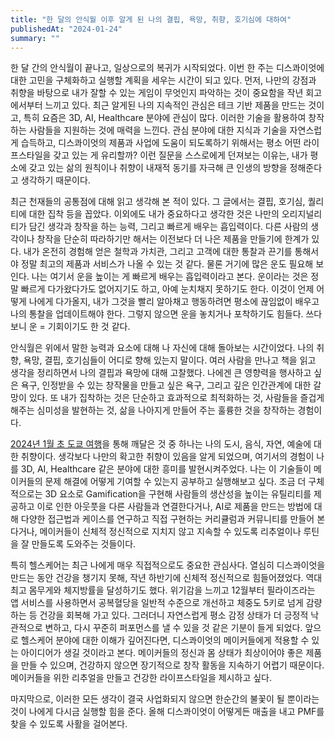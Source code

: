 ```yaml
---
title: "한 달의 안식월 이후 알게 된 나의 결핍, 욕망, 취향, 호기심에 대하여"
publishedAt: "2024-01-24"
summary: ""
---
```


한 달 간의 안식월이 끝나고, 일상으로의 복귀가 시작되었다. 이번 한 주는 디스콰이엇에 대한 고민을 구체화하고 실행할 계획을 세우는 시간이 되고 있다. 먼저, 나만의 강점과 취향을 바탕으로 내가 잘할 수 있는 게임이 무엇인지 파악하는 것이 중요함을 작년 회고에서부터 느끼고 있다. 최근 알게된 나의 지속적인 관심은 테크 기반 제품을 만드는 것이고, 특히 요즘은 3D, AI, Healthcare 분야에 관심이 많다. 이러한 기술을 활용하여 창작하는 사람들을 지원하는 것에 매력을 느낀다. 관심 분야에 대한 지식과 기술을 자연스럽게 습득하고, 디스콰이엇의 제품과 사업에 도움이 되도록하기 위해서는 평소 어떤 라이프스타일을 갖고 있는 게 유리할까? 이런 질문을 스스로에게 던져보는 이유는, 내가 평소에 갖고 있는 삶의 원칙이나 취향이 내재적 동기를 자극해 큰 인생의 방향을 정해준다고 생각하기 때문이다.

최근 천재들의 공통점에 대해 읽고 생각해 본 적이 있다. 그 글에서는 결핍, 호기심, 퀄리티에 대한 집착 등을 꼽았다. 이외에도 내가 중요하다고 생각한 것은 나만의 오리지널리티가 담긴 생각과 창작을 하는 능력, 그리고 빠르게 배우는 흡입력이다. 다른 사람의 생각이나 창작을 단순히 따라하기만 해서는 이전보다 더 나은 제품을 만들기에 한계가 있다. 내가 온전히 경험해 얻은 철학과 가치관, 그리고 고객에 대한 통찰과 끈기를 통해서야 정말 최고의 제품과 서비스가 나올 수 있는 것 같다. 물론 거기에 많은 운도 필요해 보인다. 나는 여기서 운을 높이는 게 빠르게 배우는 흡입력이라고 본다. 운이라는 것은 정말 빠르게 다가왔다가도 없어지기도 하고, 아예 눈치채지 못하기도 한다. 이것이 언제 어떻게 나에게 다가올지, 내가 그것을 빨리 알아채고 행동하려면 평소에 끊임없이 배우고 나의 통찰을 업데이트해야 한다. 그렇지 않으면 운을 놓치거나 포착하기도 힘들다. 쓰다 보니 운 = 기회이기도 한 것 같다.

안식월은 위에서 말한 능력과 요소에 대해 나 자신에 대해 돌아보는 시간이었다. 나의 취향, 욕망, 결핍, 호기심들이 어디로 향해 있는지 말이다. 여러 사람을 만나고 책을 읽고 생각을 정리하면서 나의 결핍과 욕망에 대해 고찰했다. 나에겐 큰 영향력을 행사하고 싶은 욕구, 인정받을 수 있는 창작물을 만들고 싶은 욕구, 그리고 깊은 인간관계에 대한 갈망이 있다. 또 내가 집착하는 것은 단순하고 효과적으로 최적화하는 것, 사람들을 즐겁게 해주는 심미성을 발현하는 것, 삶을 나아지게 만들어 주는 훌륭한 것을 창작하는 경험이다.

[2024년 1월 초 도쿄 여행](https://open.substack.com/pub/kwondoeon/p/tokyo-trip-with-brother?r=qmaeh&utm_campaign=post&utm_medium=web)을 통해 깨달은 것 중 하나는 나의 도시, 음식, 자연, 예술에 대한 취향이다. 생각보다 나만의 확고한 취향이 있음을 알게 되었으며, 여기서의 경험이 나를 3D, AI, Healthcare 같은 분야에 대한 흥미를 발현시켜주었다. 나는 이 기술들이 메이커들의 문제 해결에 어떻게 기여할 수 있는지 공부하고 실행해보고 싶다. 조금 더 구체적으로는 3D 요소로 Gamification을 구현해 사람들의 생산성을 높이는 유틸리티를 제공하고 이로 인한 아웃풋을 다른 사람들과 연결한다거나, AI로 제품을 만드는 방법에 대해 다양한 접근법과 케이스를 연구하고 직접 구현하는 커리큘럼과 커뮤니티를 만들어 본다거나, 메이커들이 신체적 정신적으로 지치지 않고 지속할 수 있도록 리추얼이나 루틴을 잘 만들도록 도와주는 것들이다.

특히 헬스케어는 최근 나에게 매우 직접적으로도 중요한 관심사다. 열심히 디스콰이엇을 만드는 동안 건강을 챙기지 못해, 작년 하반기에 신체적 정신적으로 힘들어졌었다. 역대 최고 몸무게와 체지방률을 달성하기도 했다. 위기감을 느끼고 12월부터 필라이즈라는 앱 서비스를 사용하면서 공복혈당을 일반적 수준으로 개선하고 체중도 5키로 넘게 감량하는 등 건강을 회복해 가고 있다. 그러더니 자연스럽게 평소 감정 상태가 더 긍정적 낙관적으로 변하고, 다시 꾸준히 퍼포먼스를 낼 수 있을 것 같은 기분이 들게 되었다. 앞으로 헬스케어 분야에 대한 이해가 깊어진다면, 디스콰이엇의 메이커들에게 적용할 수 있는 아이디어가 생길 것이라고 본다. 메이커들의 정신과 몸 상태가 최상이어야 좋은 제품을 만들 수 있으며, 건강하지 않으면 장기적으로 창작 활동을 지속하기 어렵기 때문이다. 메이커들을 위한 리추얼을 만들고 건강한 라이프스타일을 제시하고 싶다.

마지막으로, 이러한 모든 생각이 결국 사업화되지 않으면 한순간의 불꽃이 될 뿐이라는 것이 나에게 다시금 실행할 힘을 준다. 올해 디스콰이엇이 어떻게든 매출을 내고 PMF를 찾을 수 있도록 사활을 걸어본다.
